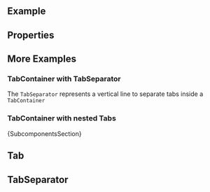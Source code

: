 
<Meta of={ComponentStories} />

<DocsHeader of={ComponentStories} />

<br />

## Example

<Canvas of={ComponentStories.Default} />

## Properties

<ControlsWithNote of={ComponentStories.Default} />

## More Examples

### TabContainer with TabSeparator

The <code>TabSeparator</code> represents a vertical line to separate tabs inside a <code>TabContainer</code>

<Canvas of={ComponentStories.WithTabSeparator} />

### TabContainer with nested Tabs

<Canvas of={ComponentStories.WithNestedTabs} />

<Markdown>{SubcomponentsSection}</Markdown>

## Tab

<Description of={Tab} />
<ArgTypesWithNote hideHTMLPropsNote exclude={excludePropsForAbstract} of={Tab} />

## TabSeparator

<Description of={TabSeparator} />
<ArgTypesWithNote hideHTMLPropsNote exclude={excludePropsForAbstract} of={TabSeparator} />

<Footer />
